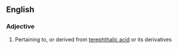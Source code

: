 ==English==

===Adjective===
{{en-adj|-}}

# {{label|en|organic chemistry}} Pertaining to, or derived from [[terephthalic acid]] or its derivatives